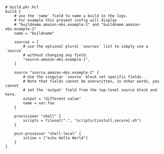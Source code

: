 ```hcl
# build.pkr.hcl
build {
    # use the `name` field to name a build in the logs.
    # For example this present config will display 
    # "buildname.amazon-ebs.example-1" and "buildname.amazon-ebs.example-2"
    name = "buildname"

    sources = [
        # use the optional plural `sources` list to simply use a `source`
        # without changing any field.
        "source.amazon-ebs.example-1",
    ]

    source "source.amazon-ebs.example-2" {
        # Use the singular `source` block set specific fields.
        # Note that fields cannot be overwritten, in other words, you cannot 
        # set the 'output' field from the top-level source block and here.
        output = "different value"
        name = var.foo
    }

    provisioner "shell" {
        scripts = fileset(".", "scripts/{install,secure}.sh")
    }

    post-processor "shell-local" {
        inline = ["echo Hello World"]
    }
}
```